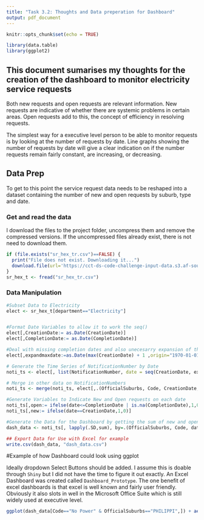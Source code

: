 ```yaml
---
title: "Task 3.2: Thoughts and Data preperation for Dashboard"
output: pdf_document
---
```


```r
knitr::opts_chunk$set(echo = TRUE)
```


```r
library(data.table)
library(ggplot2)
```
## This document sumarises my thoughts for the creation of the dashboard to monitor electricity service requests

Both new requests and open requests are relevant information. New requests are indicative of whether there are systemic problems in certain areas. Open requests add to this, the concept of efficiency in resolving requests. 

The simplest way for a executive level person to be able to monitor requests is by looking at the number of requests by date. Line graphs showing the number of requests by date will give a clear indication on if the number requests remain fairly constant, are increasing, or decreasing.

## Data Prep

To get to this point the service request data needs to be reshaped into a dataset containing the number of new and open requests by suburb, type and date. 



### Get and read the data
I download the files to the project folder, uncompress them and remove the compressed versions. If the uncompressed files already exist, there is not need to download them. 

```r
if (file.exists("sr_hex_tr.csv")==FALSE) {
  print("File does not exist. Downloading it...")
  download.file(url='https://cct-ds-code-challenge-input-data.s3.af-south-1.amazonaws.com/sr_hex_truncated.csv', destfile ="sr_hex_tr.csv", method='curl')
}
sr_hex_t <- fread("sr_hex_tr.csv")
```

### Data Manipulation

```r
#Subset Data to Electricity
elect <- sr_hex_t[department=="Electricity"]


#Format Date Variables to allow it to work the seq()
elect[,CreationDate:= as.Date(CreationDate)]
elect[,CompletionDate:= as.Date(CompletionDate)]

#Deal with missing completion dates and also unecesarry expansion of the panel. We are only interested in dates up to the latest creationdate. Add 1 to max(creationDate) to make sure we can define requests as open.
elect[,expandmaxdate:=as.Date(max(CreationDate) + 1 ,origin="1970-01-01")]

# Generate the Time Series of NotificationNumber by Date
noti_ts <- elect[, list(NotificationNumber, date = seq(CreationDate, expandmaxdate, by = "day")), by = 1:nrow(elect)]

# Merge in other data on NotificationNumbers
noti_ts <- merge(noti_ts, elect[,.(OfficialSuburbs, Code, CreationDate, CompletionDate, NotificationNumber)], by="NotificationNumber", all.x=TRUE)

#Generate Variables to Indicate New and Open requests on each date
noti_ts[,open:= ifelse(date<=CompletionDate | is.na(CompletionDate),1,0)]
noti_ts[,new:= ifelse(date==CreationDate,1,0)]

#Generate the Data for the Dashboard by getting the sum of new and open requests by OfficialSuburbs, Code, date
dash_data <- noti_ts[, lapply(.SD,sum), by=.(OfficialSuburbs, Code, date), .SDcols = c("new","open")]

## Export Data for Use with Excel for example
write.csv(dash_data, "dash_data.csv")
```

#Example of how Dashboard could look using ggplot

Ideally dropdown Select Buttons should be added. I assume this is doable through `Shiny` but I did not have the time to figure it out exactly. An Excel Dashboard was created called `Dashboard_Prototype`. The one benefit of excel dashboards is that excel is well known and fairly user friendly. Obviously it also slots in well in the Microsoft Office Suite which is still widely used at executive level. 


```r
ggplot(dash_data[Code=="No Power" & OfficialSuburbs=="PHILIPPI",]) + aes(y=open, x=date) + geom_line() + ggtitle("Nr of Open Requests: No Power in Philippi") + xlab("Date") + ylab("Nr")
```
